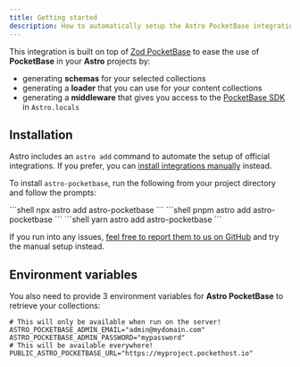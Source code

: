 ```yaml
---
title: Getting started
description: How to automatically setup the Astro PocketBase integration.
---
```


This integration is built on top of [Zod PocketBase](https://zod-pocketbase.vercel.app) to ease the use of **PocketBase** in your **Astro** projects by:
- generating **schemas** for your selected collections
- generating a **loader** that you can use for your content collections
- generating a **middleware** that gives you access to the [PocketBase SDK](https://github.com/pocketbase/js-sdk) in `Astro.locals`

## Installation

Astro includes an `astro add` command to automate the setup of official integrations. If you prefer, you can [install integrations manually](/start-here/manual-setup) instead.

To install `astro-pocketbase`, run the following from your project directory and follow the prompts:

<Tabs>
  <TabItem label="npm">
    ```shell
    npx astro add astro-pocketbase
    ```
  </TabItem>
  <TabItem label="pnpm">
    ```shell
    pnpm astro add astro-pocketbase
    ```
  </TabItem>
  <TabItem label="yarn">
    ```shell
    yarn astro add astro-pocketbase
    ```
  </TabItem>
</Tabs>

If you run into any issues, [feel free to report them to us on GitHub](https://github.com/gbouteiller/astro-pocketbase/issues) and try the manual setup instead.

## Environment variables

You also need to provide 3 environment variables for **Astro PocketBase** to retrieve your collections:

```shell
# This will only be available when run on the server!
ASTRO_POCKETBASE_ADMIN_EMAIL="admin@mydomain.com"
ASTRO_POCKETBASE_ADMIN_PASSWORD="mypassword"
# This will be available everywhere!
PUBLIC_ASTRO_POCKETBASE_URL="https://myproject.pockethost.io"
```